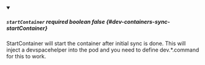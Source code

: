 
<details className="config-field" data-expandable="false" open>
<summary>

##### `startContainer` <span className="config-field-required" data-required="false">required</span> <span className="config-field-type">boolean</span> <span className="config-field-default">false</span> <span className="config-field-enum"></span> {#dev-containers-sync-startContainer}

StartContainer will start the container after initial sync is done. This will
inject a devspacehelper into the pod and you need to define dev.*.command for
this to work.

</summary>



</details>
